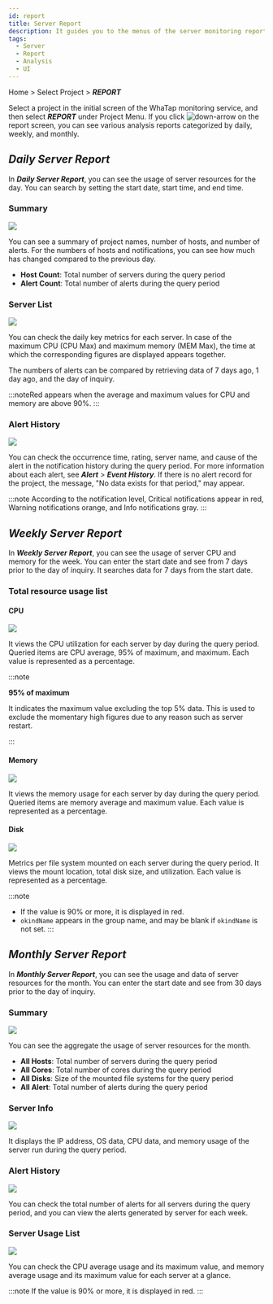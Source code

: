 ```yaml
---
id: report
title: Server Report
description: It guides you to the menus of the server monitoring report.
tags:
  - Server
  - Report
  - Analysis
  - UI
---
```


Home > Select Project > **_REPORT_**

Select a project in the initial screen of the WhaTap monitoring service, and then select **_REPORT_** under Project Menu. If you click ![down-arrow](/img/down-arrow.svg) on the report screen, you can see various analysis reports categorized by daily, weekly, and monthly.

## **_Daily Server Report_**

In **_Daily Server Report_**, you can see the usage of server resources for the day. You can search by setting the start date, start time, and end time.

### Summary

![](https://img.whatap.io/media/images/server_daily_report_01.png)

You can see a summary of project names, number of hosts, and number of alerts. For the numbers of hosts and notifications, you can see how much has changed compared to the previous day.

-   **Host Count**: Total number of servers during the query period
-   **Alert Count**: Total number of alerts during the query period

### Server List

![](https://img.whatap.io/media/images/server_daily_report_02.png)

You can check the daily key metrics for each server. In case of the maximum CPU (CPU Max) and maximum memory (MEM Max), the time at which the corresponding figures are displayed appears together.

The numbers of alerts can be compared by retrieving data of 7 days ago, 1 day ago, and the day of inquiry.

:::note<span class='loger'>Red</span> appears when the average and maximum values for CPU and memory are above 90%.
:::

### Alert History

![](https://img.whatap.io/media/images/server_daily_report_03.png)

You can check the occurrence time, rating, server name, and cause of the alert in the notification history during the query period.
For more information about each alert, see **_Alert_** > **_Event History_**.
If there is no alert record for the project, the message, "No data exists for that period," may appear.

:::note
According to the notification level, <span class='loger'>Critical</span> notifications appear in <span class='loger'>red</span>, <span class='wer'>Warning</span> notifications <span class='wer'>orange</span>, and <span class='mstop'>Info</span> notifications <span class='mstop'>gray</span>.
:::

## **_Weekly Server Report_**

In **_Weekly Server Report_**, you can see the usage of server CPU and memory for the week.
You can enter the start date and see from 7 days prior to the day of inquiry.
It searches data for 7 days from the start date.

### Total resource usage list

#### CPU

![](https://img.whatap.io/media/images/server_weekly_report_01.png)

It views the CPU utilization for each server by day during the query period.
Queried items are CPU average, 95% of maximum, and maximum. Each value is represented as a percentage.

:::note 

**95% of maximum**

It indicates the maximum value excluding the top 5% data. This is used to exclude the momentary high figures due to any reason such as server restart.

:::

#### Memory

![](https://img.whatap.io/media/images/server_weekly_report_02.png)

It views the memory usage for each server by day during the query period.
Queried items are memory average and maximum value. Each value is represented as a percentage.

#### Disk

![](https://img.whatap.io/media/images/server_weekly_report_03.png)

Metrics per file system mounted on each server during the query period.
It views the mount location, total disk size, and utilization. Each value is represented as a percentage.

:::note

-   If the value is 90% or more, it is displayed in <span class='loger'>red</span>. 
-   `okindName` appears in the group name, and may be blank if `okindName` is not set.
:::

## **_Monthly Server Report_**

In **_Monthly Server Report_**, you can see the usage and data of server resources for the month.
You can enter the start date and see from 30 days prior to the day of inquiry.

### Summary

![](https://img.whatap.io/media/images/server_monthly_report_01.png)

You can see the aggregate the usage of server resources for the month.

-   **All Hosts**: Total number of servers during the query period
-   **All Cores**: Total number of cores during the query period
-   **All Disks**: Size of the mounted file systems for the query period
-   **All Alert**: Total number of alerts during the query period

### Server Info

![](https://img.whatap.io/media/images/server_monthly_report_02.png)

It displays the IP address, OS data, CPU data, and memory usage of the server run during the query period.

### Alert History

![](https://img.whatap.io/media/images/server_monthly_report_03.png)

You can check the total number of alerts for all servers during the query period, and you can view the alerts generated by server for each week.

### Server Usage List

![](https://img.whatap.io/media/images/server_monthly_report_04.png)

You can check the CPU average usage and its maximum value, and memory average usage and its maximum value for each server at a glance.

:::note
If the value is 90% or more, it is displayed in <span class='loger'>red</span>. 
:::
